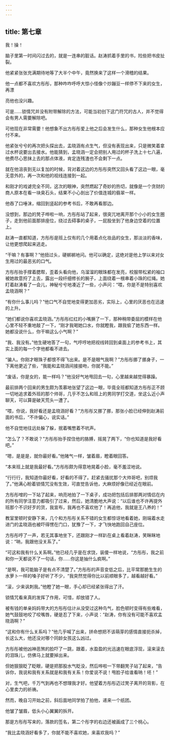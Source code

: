 ```yaml
---
---
---
```

title: 第七章
---




我！操！

脑子里第一时间闪过去的，就是一连串的脏话。赵涛抓着手里的书，险些把书皮扯裂。

他紧紧张张充满期待地等了大半个中午，竟然换来了这样一个滑稽的结果。

他一点都不喜欢方彤彤，那种咋咋呼呼大惊小怪像个炒蹦豆一样停不下来的女生，再漂

亮他也没兴趣。

可是……锁情咒并没有附带解除的方法，可能当初创下这门符咒的古人，并不觉得会有男人需要解除吧。

可他现在非常需要！他想象不出方彤彤爱上他之后会发生什么，那种女生他根本应付不来。

他紧张兮兮的再次把头探出去，孟晓涵有点生气，但没有表现出来，只是微笑着拿过水杯说要出去接水。他能猜到，孟晓涵一定会把别人用过的杯子洗上十七八遍，他费尽心思抹上去的那点体液，肯定连残渣也不会剩下一点。

就在他沮丧到无以复加的时候，背对着这边的方彤彤突然又回头看了这边一眼，毫无意外的，再一次和他的视线连接到一起。

和刚才的戏谑完全不同，这次的眼神，突然燃起了奇妙的热切，就像是一个贪财的商人原本在看一块臭石头，结果不小心剖出了价值连城的翡翠一样。

他吞了口唾沫，缩回到竖起的参考书后，不敢再看那边。

没想到，那边的凳子哗啦一响，方彤彤站了起来，很突兀地离开那个小小的女生圈子，走到他前面那排座位，绕过去碍事的桌子，一屁股坐到了他身边空着的位置上。

赵涛一直都知道，方彤彤是班上仅有的几个用着点化妆品的女生，那淡淡的香味，让他更想爬起来逃走。

“干嘛？有事啊？”他扭过头，硬梆梆地问。他可以确定，这绝对是他上学以来对女生用过的最恶劣的口气。

方彤彤抬手撑着腮帮，歪着头看向他，乌溜溜的眼珠都在发亮，校服带松紧的袖口被她故意捋了上去，露出一段纤细修长的腕子，上面绕着一根串着小珠的红绳。她盯着赵涛看了一会儿，神秘兮兮地凑近了一些，小声问：“喂，你是不是特别喜欢孟晓涵啊？”

“有你什么事儿吗？”他口气不自觉地变得更加恶劣，实际上，心里的厌恶也在迅速的上升。

“她们都说你喜欢孟晓涵。”方彤彤红红的小嘴撅了一下，那种稍带委屈的模样在他心里不轻不重地敲了一下，“刚才我喝她口水，你就瞪我，跟我偷了她东西一样。她都没说什么，你干嘛这么小气啊？”

“我、我没有。”他生硬地答了一句，气哼哼地把视线转回到桌面上的参考书上，其实上面的每一个字他都看不进去。

“骗人。你刚才眼珠子都恨不得飞出来。是不是眼气我啊？”方彤彤挪了挪身子，一下离他更近了些，“我能和孟晓涵间接接吻，你就不能。”

“废话，你是女的，能一样吗？”他没好气地甩回去一句，心里越来越觉得暴躁。

最前排两个回来的男生颇为羡慕地张望了这边一眼，毕竟全班都知道方彤彤正不顾一切地追求着外班的那个帅哥，几乎不怎么和班上的男同学打交道，坐这么近小声聊天，可以算是破天荒头一遭了。

“喂，你说，我好看还是孟晓涵好看？”方彤彤又挪了挪，那张小脸已经伸到赵涛前面的书后，“不许偏心，说实话。”

他不自觉地往远处躲了躲，抿着嘴憋着不吭声。

“怎么了？不敢说？”方彤彤抬手捏住他的胳膊，摇晃了两下，“你也知道是我好看吧。”

“嗯，是是是，就你最好看。”他赌气一样，皱着眉，瞪着眼回答。

“本来班上就是我最好看。”方彤彤颇为得意地晃着小脸，毫不羞涩地说。

“行行行，我知道你最好看，好看的不得了。赶紧去骚扰那个大帅哥吧，别烦我了。”他满心盼着锁情咒没有生效，可直觉告诉他，大麻烦好像已经近在眼前。

方彤彤噌的一下站了起来，响亮地拍了一下桌子，成功把包括后排那两对情侣在内的所有同学注意力都吸引了过来，然后，她清脆地大声说：“以后谁也不许再提外班那个不识好歹的货，我宣布，我再也不喜欢他了！再追他，我就是王八养的！”

教室里顿时安静下来，几个和方彤彤关系不错的女生都惊讶地看着她，刚端着水走进门的孟晓涵也被吓得愣在门口，犹豫了一下，才飞快地跑回自己座位。

方彤彤哼了一声，若无其事地坐下，还跟刚才一样趴在桌上看着赵涛，笑眯眯地说：“呐，我跟他没关系了。”

“可这和我有什么关系啊。”他已经几乎是在求饶，装傻一样地说，“方彤彤，我之前和你一天都说不了一句话，你……你这是抽什么疯啊。”

“是啊，我可能脑子是有点不清楚了。”方彤彤的声音变低之后，比平常那脆生生的水萝卜一样的嗓子好听了不少，“我突然觉得你比以前顺眼多了，越看越好看。”

“滚，少来讽刺我。”他瞪了她一眼，手心却已经紧张得出了汗。

锁情咒看来真的发挥了作用，可惜，却放错了人。

被有钱的单亲妈妈带大的方彤彤估计从没受过这种鸟气，脸色顿时变得有些难看，她气鼓鼓地咬了咬嘴唇，硬是忍了下来，小声说：“赵涛，你有没有可能不喜欢孟晓涵啊？”

“这和你有什么关系吗？”他几乎喊了出来，拼命想把不该萌芽的感情直接扼杀掉，长这么大，他还没对哪个同龄女孩这么凶过。

方彤彤被他凶神恶煞的脸吓了一跳，跟着，水盈盈的光迅速在眼底浮现，滚来滚去的泪珠儿，仿佛马上就要掉出来。

但她狠狠眨了眨眼，硬是把那股水气眨没，然后哗啦一下带翻凳子站了起来，“告诉你，我说和我有关系就是和我有关系！你爱说不说！甩脸子给谁看呐！呸！”

对，生气吧，千万气到再也不想理我才好。他望着方彤彤迈过凳子离开的背影，在心里卖力的祈祷。

然而，晚自习开始之前，斜后面地同学拍了拍他，递来一个纸团。

他皱了皱眉，低头小心翼翼的拆开。

那是方彤彤写来的，落款的签名，第二个彤字的右边还被画成了三个桃心。

“我比孟晓涵好看多了，你就不能不喜欢她，来喜欢我吗？”